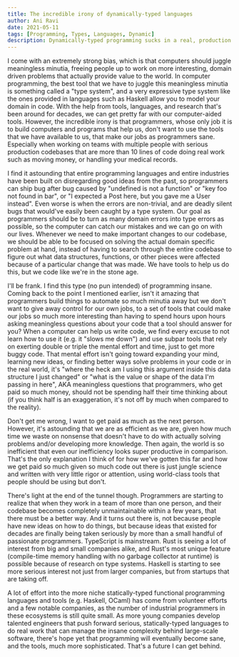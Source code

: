 ```yaml
---
title: The incredible irony of dynamically-typed languages
author: Ani Ravi
date: 2021-05-11
tags: [Programming, Types, Languages, Dynamic]
description: Dynamically-typed programming sucks in a real, production codebase. Or anything with more than 10 lines of code.
---
```


I come with an extremely strong bias, which is that computers should juggle meaningless minutia, freeing people up to work on more interesting, domain driven problems that actually provide value to the world. In computer programming, the best tool that we have to juggle this meaningless minutia is something called a "type system", and a very expressive type system like the ones provided in languages such as Haskell allow you to model your domain in code. With the help from tools, languages, and research that's been around for decades, we can get pretty far with our computer-aided tools. However, the incredible irony is that programmers, whose only job it is to build computers and programs that help us, don't want to use the tools that we have available to us, that make our jobs as programmers sane. Especially when working on teams with multiple people with serious production codebases that are more than 10 lines of code doing real work such as moving money, or handling your medical records.

I find it astounding that entire programming languages and entire industries have been built on disregarding good ideas from the past, so programmers can ship bug after bug caused by "undefined is not a function" or "key foo not found in bar", or "I expected a Post here, but you gave me a User instead". Even worse is when the errors are non-trivial, and are deadly silent bugs that would've easily been caught by a type system. Our goal as programmers should be to turn as many domain errors into type errors as possible, so the computer can catch our mistakes and we can go on with our lives. Whenever we need to make important changes to our codebase, we should be able to be focused on solving the actual domain specific problem at hand, instead of having to search through the entire codebase to figure out what data structures, functions, or other pieces were affected because of a particular change that was made. We have tools to help us do this, but we code like we're in the stone age.

I'll be frank. I find this type (no pun intended) of programming insane. Coming back to the point I mentioned earlier, isn't it amazing that programmers build things to automate so much minutia away but we don't want to give away control for our own jobs, to a set of tools that could make our jobs so much more interesting than having to spend hours upon hours asking meaningless questions about your code that a tool should answer for you? When a computer can help us write code, we find every excuse to not learn how to use it (e.g. it "slows me down") and use subpar tools that rely on exerting double or triple the mental effort and time, just to get more buggy code. That mental effort isn't going toward expanding your mind, learning new ideas, or finding better ways solve problems in your code or in the real world, it's "where the heck am I using this argument inside this data structure I just changed" or "what is the value or shape of the data I'm passing in here", AKA meaningless questions that programmers, who get paid so much money, should not be spending half their time thinking about (if you think half is an exaggeration, it's not off by much when compared to the reality).

Don't get me wrong, I want to get paid as much as the next person. However, it's astounding that we are as efficient as we are, given how much time we waste on nonsense that doesn't have to do with actually solving problems and/or developing more knowledge. Then again, the world is so inefficient that even our inefficiency looks super productive in comparison. That's the only explanation I think of for how we've gotten this far and how we get paid so much given so much code out there is just jungle science and written with very little rigor or attention, using world-class tools that people should be using but don't.

There's light at the end of the tunnel though. Programmers are starting to realize that when they work in a team of more than one person, and their codebase becomes completely unmaintainable within a few years, that there must be a better way. And it turns out there is, not because people have new ideas on how to do things, but because ideas that existed for decades are finally being taken seriously by more than a small handful of passionate programmers. TypeScript is mainstream. Rust is seeing a lot of interest from big and small companies alike, and Rust's most unique feature (compile-time memory handling with no garbage collector at runtime) is possible because of research on type systems. Haskell is starting to see more serious interest not just from larger companies, but from startups that are taking off.

A lot of effort into the more niche statically-typed functional programming languages and tools (e.g. Haskell, OCaml) has come from volunteer efforts and a few notable companies, as the number of industrial programmers in these ecosystems is still quite small. As more young companies develop talented engineers that push forward serious, statically-typed languages to do real work that can manage the insane complexity behind large-scale software, there's hope yet that programming will eventually become sane, and the tools, much more sophisticated. That's a future I can get behind.

